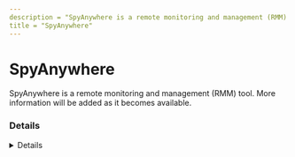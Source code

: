 ---
description = "SpyAnywhere is a remote monitoring and management (RMM) tool. More information will be added as it becomes available."
title = "SpyAnywhere"
---



# SpyAnywhere

SpyAnywhere is a remote monitoring and management (RMM) tool. More information will be added as it becomes available.

### Details
<Details author={""}
         category={""}
         created={""}
         website={""}
         lastModified={"2024-02-09"}
         privileges={""}
         free={ false }
         verification={ false }
/>

#### Installation Paths
<Card code={ ["sysdiag.exe"] }/>





### Forensic Artifacts




#### Network Artifacts
<EuiSpacer size="xl"/>
<NetworkArtifactsTable data={ [{"Description": "Known remote domains", "Domains": ["*.spytech-web.com", "spyanywhere.com"], "Ports": []}] }/>




### Detections
- Detects potential network activity of SpyAnywhere RMM tool
  - [Sigma Rule](https://github.com/magicsword-io/LOLRMM/blob/main/detections/sigma/spyanywhere_network_sigma.yml)
- Detects potential processes activity of SpyAnywhere RMM tool
  - [Sigma Rule](https://github.com/magicsword-io/LOLRMM/blob/main/detections/sigma/spyanywhere_processes_sigma.yml)

### References
- [https://www.spyanywhere.com/support.shtml](https://www.spyanywhere.com/support.shtml)

